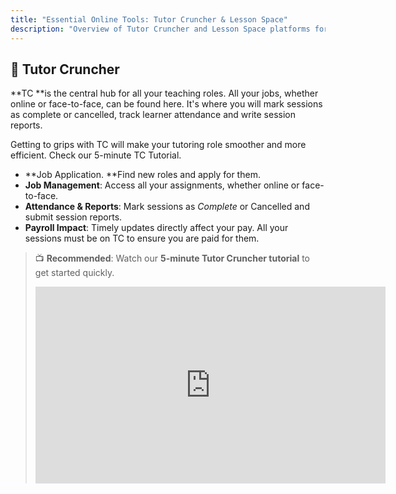 ```yaml
---
title: "Essential Online Tools: Tutor Cruncher & Lesson Space"
description: "Overview of Tutor Cruncher and Lesson Space platforms for tutors"
---
```


## 🧠 Tutor Cruncher

**TC **is the central hub for all your teaching roles. All your jobs, whether online or face-to-face, can be found here. It's where you will mark sessions as complete or cancelled, track learner attendance and write session reports. 

Getting to grips with TC will make your tutoring role smoother and more efficient. Check our 5-minute TC Tutorial.

- **Job Application. **Find new roles and apply for them.
- **Job Management**: Access all your assignments, whether online or face-to-face.
- **Attendance & Reports**: Mark sessions as _Complete_ or Cancelled and submit session reports.
- **Payroll Impact**: Timely updates directly affect your pay. All your sessions must be on TC to ensure you are paid for them.

> 📺 **Recommended**: Watch our **5-minute Tutor Cruncher tutorial** to get started quickly.
>
> <iframe width="560" height="315" src="https://www.youtube.com/embed/ZJvQKhTq9Ys?si=URJRnQzgcFg9zRKU" title="YouTube video player" frameborder="0" allow="accelerometer; autoplay; clipboard-write; encrypted-media; gyroscope; picture-in-picture; web-share" referrerpolicy="strict-origin-when-cross-origin" allowfullscreen />

---

## 💻 Lesson Space

**Lesson Space** is our online teaching platform. **If you plan to conduct lessons online**, you're required to learn and use this tool.

- Host lessons with interactive **video conferencing**, **whiteboard tools**, and **document sharing**.
- Learn to assist learners with **basic technical troubleshooting** (e.g. browser/permissions errors).

> 🎥 Access the **Lesson Space Tutorial Series** and try the **Lesson Space Demo** to practice essential skills before teaching.

---

## ⚠️ Which Platform Applies to You?

- If you **don’t teach online**, prioritize **Tutor Cruncher only**.
- If applying for an **online tutoring role**, you **must** learn both Tutor Cruncher **and** Lesson Space.

---

### 🔗 Helpful Links

- **Tutor Cruncher Help Guides & Video Tutorials** from TutorCruncher Help Center :contentReference[oaicite:1]index=1
- **Lesson Space Video Tutorial Series** & Demo Platform :contentReference[oaicite:2]index=2

---

## 📋 Quick Reference

| Tool           | Purpose                                    | Next Step                                         |
| -------------- | ------------------------------------------ | ------------------------------------------------- |
| Tutor Cruncher | Job management, attendance & reporting     | Watch the TC tutorial and update sessions         |
| Lesson Space   | Online lesson delivery & technical support | Practice in the Demo and view the tutorial videos |

---

## ✅ Tips for Getting Started in Visual Mode

In Mintlify’s **Visual Editor**, use the slash command `/` to insert components:

- `/callout warning` — highlight Lesson Space requirement.
- `/video` — embed tutorial videos directly in-page.
- `/link` — keep external resources easily accessible.
- `/table` — paste the above reference chart cleanly.

---

Let me know if you’d like this converted to an interactive MDX template or help embedding demo videos and callout components directly within the editor\!
::contentReference[oaicite:3]index=3